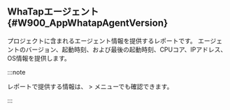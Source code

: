 ## WhaTapエージェント {#W900_AppWhatapAgentVersion}

プロジェクトに含まれるエージェント情報を提供するレポートです。 エージェントのバージョン、起動時刻、および最後の起動時刻、CPUコア、IPアドレス、OS情報を提供します。

:::note

レポートで提供する情報は、<Cmdname sid="side_management" className="uitext" /> > <Cmdname sid="side_agents" className="uitext" />メニューでも確認できます。

:::
